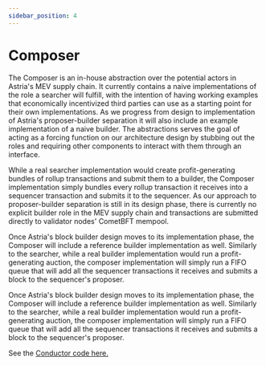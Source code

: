 ```yaml
---
sidebar_position: 4
---
```


# Composer


<DeploymentsRedirect />

The Composer is an in-house abstraction over the potential actors in Astria's
MEV supply chain. It currently contains a naive implementations of the role a
searcher will fulfill, with the intention of having working examples that
economically incentivized third parties can use as a starting point for their
own implementations. As we progress from design to implementation of Astria's
proposer-builder separation it will also include an example implementation of a
naive builder. The abstractions serves the goal of acting as a forcing function
on our architecture design by stubbing out the roles and requiring other
components to interact with them through an interface.

While a real searcher implementation would create profit-generating bundles of rollup transactions and submit them to a builder, the Composer implementation simply bundles every rollup transaction it receives into a sequencer transaction and submits it to the sequencer. As our approach to proposer-builder separation is still in its design phase, there is currently no explicit builder role in the MEV supply chain and transactions are submitted directly to validator nodes' CometBFT mempool.

Once Astria's block builder design moves to its implementation phase, the Composer will include a reference builder implementation as well. Similarly to the searcher, while a real builder implementation would run a profit-generating auction, the composer implementation will simply run a FIFO queue that will add all the sequencer transactions it receives and submits a block to the sequencer's proposer.

Once Astria's block builder design moves to its implementation phase, the Composer will include a reference builder implementation as well. Similarly to the searcher, while a real builder implementation would run a profit-generating auction, the composer implementation will simply run a FIFO queue that will add all the sequencer transactions it receives and submits a block to the sequencer's proposer.

See the [Conductor code
here.](https://github.com/astriaorg/astria/tree/main/crates/astria-conductor)
